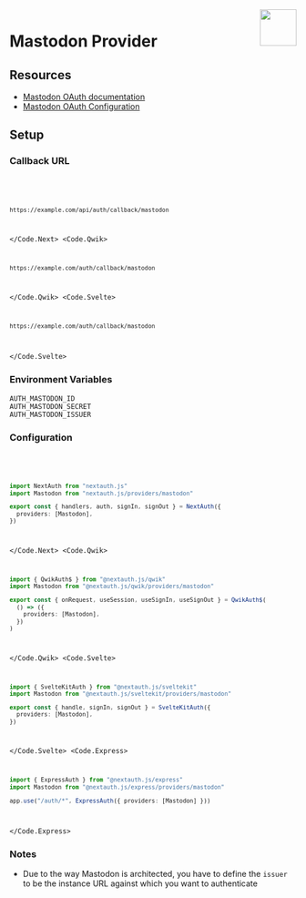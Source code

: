 
<img align="right" src="/img/providers/mastodon.svg" height="64" width="64" />

# Mastodon Provider

## Resources

- [Mastodon OAuth documentation](https://docs.joinmastodon.org/client/token/)
- [Mastodon OAuth Configuration](https://mastodon.social/settings/applications)

## Setup

### Callback URL

<Code>
  <Code.Next>

```bash
https://example.com/api/auth/callback/mastodon
```

  </Code.Next>
  <Code.Qwik>

```bash
https://example.com/auth/callback/mastodon
```

  </Code.Qwik>
  <Code.Svelte>

```bash
https://example.com/auth/callback/mastodon
```

  </Code.Svelte>
</Code>

### Environment Variables

```
AUTH_MASTODON_ID
AUTH_MASTODON_SECRET
AUTH_MASTODON_ISSUER
```

### Configuration

<Code>
  <Code.Next>

```ts filename="/auth.ts"
import NextAuth from "nextauth.js"
import Mastodon from "nextauth.js/providers/mastodon"

export const { handlers, auth, signIn, signOut } = NextAuth({
  providers: [Mastodon],
})
```

  </Code.Next>
  <Code.Qwik>
  
```ts filename="/src/routes/plugin@auth.ts"
import { QwikAuth$ } from "@nextauth.js/qwik"
import Mastodon from "@nextauth.js/qwik/providers/mastodon"

export const { onRequest, useSession, useSignIn, useSignOut } = QwikAuth$(
  () => ({
    providers: [Mastodon],
  })
)
```

  </Code.Qwik>
  <Code.Svelte>

```ts filename="/src/auth.ts"
import { SvelteKitAuth } from "@nextauth.js/sveltekit"
import Mastodon from "@nextauth.js/sveltekit/providers/mastodon"

export const { handle, signIn, signOut } = SvelteKitAuth({
  providers: [Mastodon],
})
```

  </Code.Svelte>
  <Code.Express>

```ts filename="/src/app.ts"
import { ExpressAuth } from "@nextauth.js/express"
import Mastodon from "@nextauth.js/express/providers/mastodon"

app.use("/auth/*", ExpressAuth({ providers: [Mastodon] }))
```

  </Code.Express>
</Code>

### Notes

- Due to the way Mastodon is architected, you have to define the `issuer` to be the instance URL against which you want to authenticate
